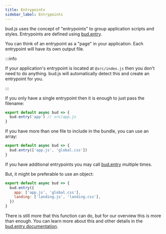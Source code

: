 ```yaml
---
title: Entrypoints
sidebar_label: Entrypoints
---
```


bud.js uses the concept of "entrypoints" to group application scripts and styles. Entrypoints are defined using [bud.entry](/reference/bud.entry).

You can think of an entrypoint as a "page" in your application. Each entrypoint will have its own output file.

:::info

If your application's entrypoint is located at `@src/index.js` then you don't need to do anything. bud.js will automatically
detect this and create an entrypoint for you.

:::

If you only have a single entrypoint then it is enough to just pass the filename:

```js title=bud.config.js
export default async bud => {
  bud.entry('app') // src/app.js
}
```

If you have more than one file to include in the bundle, you can use an array:

```js title=bud.config.js
export default async bud => {
  bud.entry(['app.js', 'global.css'])
}
```

If you have additional entrypoints you may call [bud.entry](/reference/bud.entry) multiple times.

But, it might be preferable to use an object:

```js title=bud.config.js
export default async bud => {
  bud.entry({
    app: ['app.js', 'global.css'],
    landing: ['landing.js', 'landing.css'],
  })
}
```

There is still more that this function can do, but for our overview this is more than enough. You can learn more about this and
other details in the [bud.entry documentation](/reference/bud.entry).
